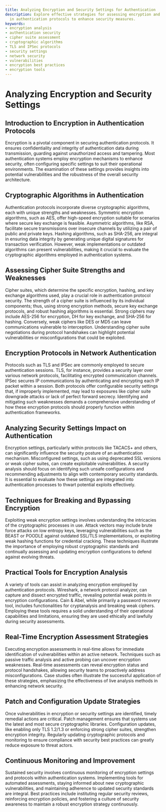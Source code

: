```yaml
---
title: Analyzing Encryption and Security Settings for Authentication
description: Explore effective strategies for assessing encryption and security settings
  in authentication protocols to enhance security measures.
keywords:
- encryption analysis
- authentication security
- cipher suite assessment
- cryptographic algorithms
- TLS and IPSec protocols
- security settings
- network security
- vulnerabilities
- encryption best practices
- encryption tools
---
```


# Analyzing Encryption and Security Settings

## Introduction to Encryption in Authentication Protocols

Encryption is a pivotal component in securing authentication protocols. It ensures confidentiality and integrity of authentication data during transmission, guarding against unauthorized access and tampering. Most authentication systems employ encryption mechanisms to enhance security, often configuring specific settings to suit their operational environments. The examination of these settings provides insights into potential vulnerabilities and the robustness of the overall security architecture.

## Cryptographic Algorithms in Authentication

Authentication protocols incorporate diverse cryptographic algorithms, each with unique strengths and weaknesses. Symmetric encryption algorithms, such as AES, offer high-speed encryption suitable for scenarios where secure key exchange is feasible. Asymmetric algorithms, like RSA, facilitate secure transmissions over insecure channels by utilizing a pair of public and private keys. Hashing algorithms, such as SHA-256, are integral in ensuring data integrity by generating unique digital signatures for transaction verification. However, weak implementations or outdated algorithms can present vulnerabilities, making it crucial to evaluate the cryptographic algorithms employed in authentication systems.

## Assessing Cipher Suite Strengths and Weaknesses

Cipher suites, which determine the specific encryption, hashing, and key exchange algorithms used, play a crucial role in authentication protocol security. The strength of a cipher suite is influenced by its individual components; thus, using strong encryption methods, secure key exchange protocols, and robust hashing algorithms is essential. Strong ciphers may include AES-256 for encryption, DH for key exchange, and SHA-256 for hashing. Conversely, weak ciphers like DES or MD5 can leave communications vulnerable to interception. Understanding cipher suite negotiations during protocol handshakes can highlight potential vulnerabilities or misconfigurations that could be exploited.

## Encryption Protocols in Network Authentication

Protocols such as TLS and IPSec are commonly employed to secure authentication sessions. TLS, for instance, provides a security layer over various network protocols, facilitating encrypted communication channels. IPSec secures IP communications by authenticating and encrypting each IP packet within a session. Both protocols offer configurable security settings that, if improperly implemented, may lead to exposures like cipher suite downgrade attacks or lack of perfect forward secrecy. Identifying and mitigating such weaknesses demands a comprehensive understanding of how these encryption protocols should properly function within authentication frameworks.

## Analyzing Security Settings Impact on Authentication

Encryption settings, particularly within protocols like TACACS+ and others, can significantly influence the security posture of an authentication mechanism. Misconfigured settings, such as using deprecated SSL versions or weak cipher suites, can create exploitable vulnerabilities. A security analysis should focus on identifying such unsafe configurations and recommending adjustments to align with contemporary security standards. It is essential to evaluate how these settings are integrated into authentication processes to thwart potential exploits effectively.

## Techniques for Breaking and Bypassing Encryption

Exploiting weak encryption settings involves understanding the intricacies of the cryptographic processes in use. Attack vectors may include brute force attacks on low entropy keys, leveraging vulnerabilities such as the BEAST or POODLE against outdated SSL/TLS implementations, or exploiting weak hashing functions for credential cracking. These techniques illustrate the importance of employing robust cryptographic standards and continually assessing and updating encryption configurations to defend against evolving threats.

## Practical Tools for Encryption Analysis

A variety of tools can assist in analyzing encryption employed by authentication protocols. Wireshark, a network protocol analyzer, can capture and dissect encrypted traffic, revealing potential weak points in encryption configurations. Cain & Abel, while primarily a password recovery tool, includes functionalities for cryptanalysis and breaking weak ciphers. Employing these tools requires a solid understanding of their operational capabilities and limitations, ensuring they are used ethically and lawfully during security assessments.

## Real-Time Encryption Assessment Strategies

Executing encryption assessments in real-time allows for immediate identification of vulnerabilities within an active network. Techniques such as passive traffic analysis and active probing can uncover encryption weaknesses. Real-time assessments can reveal encryption status and protocol handshakes, allowing security teams to proactively address misconfigurations. Case studies often illustrate the successful application of these strategies, emphasizing the effectiveness of live analysis methods in enhancing network security.

## Patch and Configuration Update Strategies

Once vulnerabilities in encryption or security settings are identified, timely remedial actions are critical. Patch management ensures that systems use the latest and most secure cryptographic libraries. Configuration updates, like enabling only TLS 1.2/1.3 or enforcing strong cipher suites, strengthen encryption integrity. Regularly updating cryptographic protocols and monitoring to ensure compliance with security best practices can greatly reduce exposure to threat actors.

## Continuous Monitoring and Improvement

Sustained security involves continuous monitoring of encryption settings and protocols within authentication systems. Implementing tools for automated assessments, staying informed about new cryptographic vulnerabilities, and maintaining adherence to updated security standards are integral. Best practices include instituting regular security reviews, reinforcing encryption policies, and fostering a culture of security awareness to maintain a robust encryption strategy continuously.